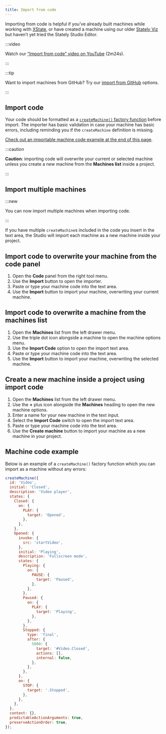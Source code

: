 ```yaml
---
title: Import from code
---
```


Importing from code is helpful if you’ve already built machines while working with [XState](/xstate/intro.mdx), or have created a machine using our older [Stately Viz](https://stately.ai/viz) but haven’t yet tried the Stately Studio Editor.

:::video

Watch our [“Import from code” video on YouTube](https://www.youtube.com/watch?v=DAoIFaugDLo) (2m24s).

:::

:::tip

Want to import machines from GitHub? Try our [import from GitHub](/import-from-github.mdx) options.

:::

## Import code

Your code should be formatted as a [`createMachine()` factory function](https://xstate.js.org/docs/guides/machines.html) before import. The importer has basic validation in case your machine has basic errors, including reminding you if the `createMachine` definition is missing.

[Check out an importable machine code example at the end of this page](/#machine-code-example).

:::caution

**Caution**: importing code will overwrite your current or selected machine unless you create a new machine from the **Machines list** inside a project.

:::

## Import multiple machines

:::new

You can now import multiple machines when importing code.

:::

If you have multiple `createMachine`s included in the code you insert in the text area, the Studio will import each machine as a new machine inside your project.

## Import code to overwrite your machine from the code panel

1. Open the **Code** panel from the right tool menu.
2. Use the **Import** button to open the importer.
3. Paste or type your machine code into the text area.
4. Use the **Import** button to import your machine, overwriting your current machine.

## Import code to overwrite a machine from the machines list

1. Open the **Machines** list from the left drawer menu.
2. Use the <MoreHorizontal size={18} /> triple dot icon alongside a machine to open the machine options menu.
3. Use the **Import Code** option to open the import text area.
4. Paste or type your machine code into the text area.
5. Use the **Import** button to import your machine, overwriting the selected machine.

## Create a new machine inside a project using import code

1. Open the **Machines** list from the left drawer menu.
2. Use the **+** plus icon alongside the **Machines** heading to open the new machine options.
3. Enter a name for your new machine in the text input.
4. Select the **Import Code** switch to open the import text area.
5. Paste or type your machine code into the text area.
6. Use the **Create machine** button to import your machine as a new machine in your project.

## Machine code example

Below is an example of a `createMachine()` factory function which you can import as a machine without any errors:

```js
createMachine({
  id: 'Video',
  initial: 'Closed',
  description: 'Video player',
  states: {
    Closed: {
      on: {
        PLAY: {
          target: 'Opened',
        },
      },
    },
    Opened: {
      invoke: {
        src: 'startVideo',
      },
      initial: 'Playing',
      description: 'Fullscreen mode',
      states: {
        Playing: {
          on: {
            PAUSE: {
              target: 'Paused',
            },
          },
        },
        Paused: {
          on: {
            PLAY: {
              target: 'Playing',
            },
          },
        },
        Stopped: {
          type: 'final',
          after: {
            5000: {
              target: '#Video.Closed',
              actions: [],
              internal: false,
            },
          },
        },
      },
      on: {
        STOP: {
          target: '.Stopped',
        },
      },
    },
  },
  context: {},
  predictableActionArguments: true,
  preserveActionOrder: true,
});
```
